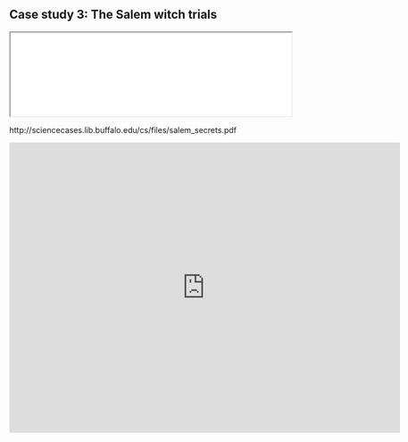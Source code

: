 ## Case study 3: The Salem witch trials {#case-3}


:::{.case}
<iframe src="./pdf/salems_secrets.pdf" width="100%"></iframe>
:::

http://sciencecases.lib.buffalo.edu/cs/files/salem_secrets.pdf


:::{.case}
<iframe src="https://docs.google.com/forms/d/e/1FAIpQLSd18EhZCCd0yE8mIX_F19ZotdcTrTEQFs3B4Ew_ehchVt_Few/viewform?embedded=true" width="700" height="520" frameborder="0" marginheight="0" marginwidth="0">Loading…</iframe>
:::